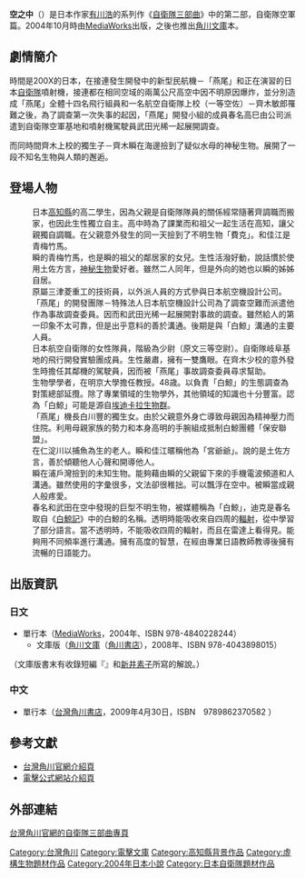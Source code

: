 {{Infobox animanga/Headerofja
|title= 空之中
|image= 
|size= 
|caption= 
|japanese= 空の中
|english= 
|kana= そらのなか
|romaji= Sora no Naka
|genre= 
}}
{{Infobox animanga/Novel
|輕小說= 是
|標題= 
|作者= [[有川浩|有川浩]]
|插圖= 
|出版社= {{flagicon|Japan}} [[MediaWorks|MediaWorks]]（2004年）<br/>{{flagicon|Japan}} [[角川書店|角川書店]]（2008年）<br/>{{flagicon|Taiwan}} [[台灣角川|台灣角川]]
|連載雜誌= 
|label= 
|發售日= {{flagicon|Japan}} 2004年10月30日（MediaWorks）<br/>{{flagicon|Japan}} 2008年6月25日（角川書店文庫本）<br/>{{flagicon|Taiwan}} 2009年4月30日
|開始= 
|結束= 
|冊數= 1
|話數= 
|其他= 
}}
{{Infobox animanga/Footerofja}}
'''空之中'''（{{lang|ja|空の中（そらのなか）}}）是日本作家[[有川浩|有川浩]]的系列作《[[自衛隊三部曲|自衛隊三部曲]]》中的第二部，自衛隊空軍篇。2004年10月時由[[MediaWorks|MediaWorks]]出版，之後也推出[[角川文庫|角川文庫]]本。

== 劇情簡介 ==
時間是200X的日本，在接連發生開發中的新型民航機－「燕尾」和正在演習的日本[[自衛隊|自衛隊]]噴射機，接連都在相同空域的兩萬公尺高空中因不明原因爆炸，並分別造成「燕尾」全體十四名飛行組員和一名航空自衛隊上校（一等空佐）－齊木敏郎罹難之後，為了調查第一次失事的起因，「燕尾」開發小組的成員春名高巳由公司派遣到自衛隊空軍基地和噴射機駕駛員武田光稀一起展開調查。

而同時間齊木上校的獨生子－齊木瞬在海邊撿到了疑似水母的神秘生物。展開了一段不知名生物與人類的邂逅。
== 登場人物 ==
;{{nihongo|齊木瞬|斉木 瞬（さいき しゅん）}}
:日本[[高知縣|高知縣]]的高二學生，因為父親是自衛隊隊員的關係經常隨著齊調職而搬家，也因此生性獨立自主。高中時為了課業而和祖父一起生活在高知，讓父親獨自調職。在父親意外發生的同一天撿到了不明生物「費克」。和佳江是青梅竹馬。
;{{nihongo|天野佳江|天野 佳江（あまの かえ）}}
:瞬的青梅竹馬，也是瞬的祖父的鄰居家的女兒。生性活潑好動，說話慣於使用土佐方言，[[神秘生物|神秘生物]]愛好者。雖然二人同年，但是外向的她也以瞬的姊姊自居。
;{{nihongo|春名高巳|春名  高巳（はるな たかみ）}}
:原屬三津菱重工的技術員，以外派人員的方式參與日本航空機設計公司。「燕尾」的開發團隊－特殊法人日本航空機設計公司為了調查空難而派遣他作為事故調查委員。因而和武田光稀一起展開對事故的調查。雖然給人的第一印象不太可靠，但是出乎意料的善於溝通。後期是與「白鯨」溝通的主要人員。
;{{nihongo|武田光稀|武田 光稀（たけだ みき）}}
:日本航空自衛隊的女性隊員，階級為少尉（原文三等空尉）。自衛隊岐阜基地的飛行開發實驗團成員。生性嚴肅，擁有一雙鷹眼。在齊木少校的意外發生時擔任其鄰機的駕駛員，因而被「燕尾」事故調查委員尋求幫助。
;{{nihongo|佐久間公亮|佐久間 公亮（さくま きみあき）}}
:生物學學者，在明京大學擔任教授。48歳。以負責「白鯨」的生態調查為對策總部延攬。除了專業領域的生物學外，其他領域的知識也十分豐富。認為「白鯨」可能是源自[[埃迪卡拉生物群|埃迪卡拉生物群]]。
;{{nihongo|白川真帆|白川 真帆（しらかわ まほ）}}
:「燕尾」機長白川豐的獨生女。由於父親意外身亡導致母親因為精神壓力而住院。利用母親家族的勢力和本身高明的手腕組成抵制白鯨團體「保安聯盟」。
;{{nihongo|宮田 喜三郎|宮田 喜三郎（みやた きさぶろう）}}
:在仁淀川以捕魚為生的老人。瞬和佳江暱稱他為「宮爺爺」。說的是土佐方言，善於傾聽他人心聲和開導他人。
;{{nihongo|費克|フェイク}}
:瞬在浦戶灣撿到的未知生物。能夠藉由瞬的父親留下來的手機電波頻道和人溝通。雖然使用的字彙很多，文法卻很稚拙。可以飄浮在空中。被瞬當成親人般疼愛。
;{{nihongo|迪克|ディック}}
:春名和武田在空中發現的巨型不明生物，被媒體稱為「白鯨」，迪克是春名取自《[[白鯨記|白鯨記]]》中的白鯨的名稱。透明時能吸收來自四周的[[輻射|輻射]]，從中學習了部分語言。當不透明時，不能吸收四周的輻射，而且在雷達上看得見。能夠用不同頻率進行溝通。擁有高度的智慧，在經由專業日語教師教導後擁有流暢的日語能力。

== 出版資訊 ==
=== 日文 ===
*單行本（[[MediaWorks|MediaWorks]]，2004年、ISBN 978-4840228244）
**文庫版（[[角川文庫|角川文庫]]（[[角川書店|角川書店]]），2008年、ISBN 978-4043898015）
（文庫版書末有收錄短編『{{lang|ja|仁淀の神様}}』和[[新井素子|新井素子]]所寫的解說。）

=== 中文 ===
*單行本（[[台灣角川書店|台灣角川書店]]，2009年4月30日，ISBN　9789862370582 ）

==參考文獻==
<div class="references-small">
<references></references>
</div>
*[http://www.kadokawa.com.tw/details.asp?id=3804 台灣角川官網介紹頁] {{Wayback|url=http://www.kadokawa.com.tw/details.asp?id=3804 |date=20120307214628 }}
*[http://asciimw.jp/search/mode/item/cd/A0416410 電擊公式網站介紹頁] {{Wayback|url=http://asciimw.jp/search/mode/item/cd/A0416410 |date=20160304125223 }}

==外部連結==
[https://web.archive.org/web/20090706225633/http://www.taipeiwalker.com.tw/jieitai/index.htm 台灣角川官網的自衛隊三部曲專頁]
{{DEFAULTSORT:Sora no Naka}}
[[Category:台灣角川|Category:台灣角川]]
[[Category:電擊文庫|Category:電擊文庫]]
[[Category:高知縣背景作品|Category:高知縣背景作品]]
[[Category:虛構生物題材作品|Category:虛構生物題材作品]]
[[Category:2004年日本小說|Category:2004年日本小說]]
[[Category:日本自衛隊題材作品|Category:日本自衛隊題材作品]]